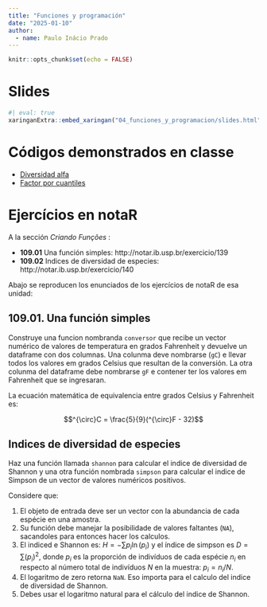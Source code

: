 ```yaml
---
title: "Funciones y programación"
date: "2025-01-10" 
author:
  - name: Paulo Inácio Prado
---
```


```r
knitr::opts_chunk$set(echo = FALSE)
```


# Slides

```r
#| eval: true
xaringanExtra::embed_xaringan("04_funciones_y_programacion/slides.html")
```

# Códigos demonstrados en classe

* [Diversidad alfa](04_funciones_y_programacion/demonstracion_alfa_div.R)
* [Factor por cuantiles](04_funciones_y_programacion/demonstracion.R)

# Ejercícios en notaR

A la sección *Criando Funções* :

* **109.01** Una función simples: http://notar.ib.usp.br/exercicio/139
* **109.02** Indices de diversidad de especies: http://notar.ib.usp.br/exercicio/140 


Abajo se reproducen los enunciados de los ejercícios de notaR de esa unidad:

## 109.01. Una función simples

Construye una funcion nombranda  `conversor` que recibe un vector numérico de valores de temperatura en grados Fahrenheit y devuelve un dataframe con dos columnas. Una colunma deve nombrarse (`gC`) e llevar todos los valores em grados Celsius que resultan de la conversión. La otra colunma del dataframe debe nombrarse `gF` e contener ter los  valores em Fahrenheit que se ingresaran.

La ecuación matemática de equivalencia entre grados Celsius y Fahrenheit es:

$$^{\circ}C = \frac{5}{9}(^{\circ}F - 32)$$

## Indices de diversidad de especies

Haz una función llamada `shannon` para calcular el indice de diversidad de Shannon y una otra función nombrada  `simpson` para calcular el indice de Simpson de un vector de valores numéricos positivos.

Considere que:

1. El objeto de entrada deve ser un vector con la abundancia de cada espécie en una amostra.
2. Su función debe manejar la posibilidade de valores faltantes (`NA`), sacandoles para entonces hacer los calculos.
3. El indiced e Shannon es: $H = -\sum p_i \ln (p_i)$ y el índice de simpson es $D=\sum (p_i)^2$, donde $p_i$ es la proporción de indivíduos de cada espécie $n_i$ en respecto al número total de indivíduos $N$ en la muestra: $p_i = n_i/N$.
4. El logaritmo de zero retorna `NaN`. Eso importa para el calculo del indice de diversidad de Shannon.
5. Debes usar el logaritmo natural para el cálculo del indice de Shannon.
